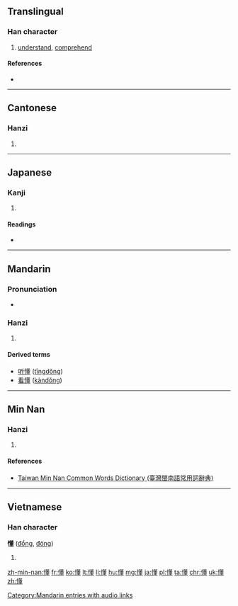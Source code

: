 ==Translingual==

===Han character===
{{Han char|rn=61|rad=心|as=13|sn=16|four=9401<sub>4</sub>|canj=心廿竹土 (PTHG)|ids=⿰[[忄]][[董]]}}

# [[understand]], [[comprehend]]

====References====
* {{Han ref|kx=0405.120|dkj=11320|dj=0745.220|hdz=42353.060|uh=61C2|ud=25026|bh=C0B4|bd=49332}}

----

==Cantonese==

===Hanzi===
{{yue-hanzi|jyut=[[dung2]]|y=dung2}}

# {{defn|lang=yue|sort=心13}}

----

==Japanese==

===Kanji===
{{ja-kanji|grade=|rs=心13}}

# {{defn|lang=ja|sort=心13}}

====Readings====
* {{ja-readings|on=[[とう]] (tō), [[つ]] (tsu)|kun=[[みだれる]] (midareru)}}

----

==Mandarin==

===Pronunciation===
* {{audio|zh-dǒng.ogg|audio}}

===Hanzi===
{{cmn-hanzi|pin=[[dǒng]] ([[dong3]]), [[jù]] ([[ju4]])|wg=tung<sup>3</sup>, chü<sup>4</sup>}}

# {{defn|lang=cmn|sort=心13}}

====Derived terms====
* [[听懂]] ([[tīngdǒng]])
* [[看懂]] ([[kàndǒng]])

[[Category:Mandarin entries with audio links]]

----

==Min Nan==

===Hanzi===
{{nan-hanzi|tlpa=tóng (tong<sup>2</sup>), táng (tang<sup>2</sup>)}}

# {{defn|lang=nan|sort=心13}}

====References====
*[http://twblg.dict.edu.tw/holodict_new/index.html Taiwan Min Nan Common Words Dictionary (臺灣閩南語常用詞辭典)]

----

==Vietnamese==

===Han character===
'''懂''' ([[đổng]], [[đỏng]])

# {{defn|lang=vi}}

[[zh-min-nan:懂]]
[[fr:懂]]
[[ko:懂]]
[[lt:懂]]
[[li:懂]]
[[hu:懂]]
[[mg:懂]]
[[ja:懂]]
[[pl:懂]]
[[ta:懂]]
[[chr:懂]]
[[uk:懂]]
[[zh:懂]]